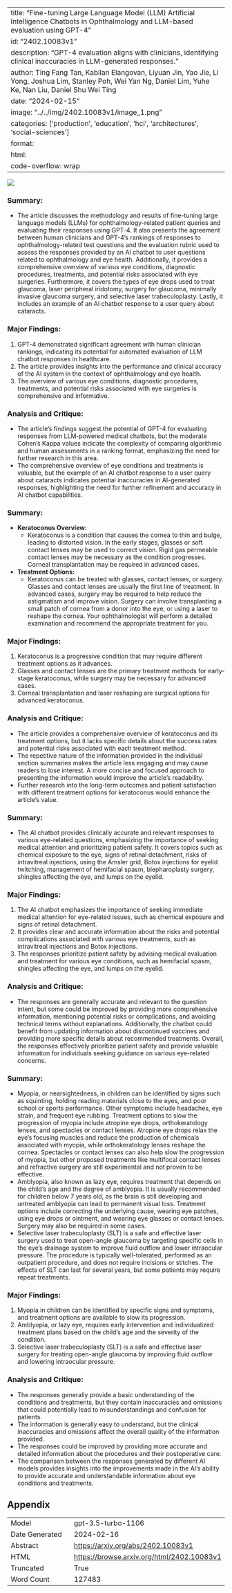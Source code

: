 
---
title: "Fine-tuning Large Language Model (LLM) Artificial Intelligence Chatbots in Ophthalmology and LLM-based evaluation using GPT-4"
id: "2402.10083v1"
description: "GPT-4 evaluation aligns with clinicians, identifying clinical inaccuracies in LLM-generated responses."
author: Ting Fang Tan, Kabilan Elangovan, Liyuan Jin, Yao Jie, Li Yong, Joshua Lim, Stanley Poh, Wei Yan Ng, Daniel Lim, Yuhe Ke, Nan Liu, Daniel Shu Wei Ting
date: "2024-02-15"
image: "../../img/2402.10083v1/image_1.png"
categories: ['production', 'education', 'hci', 'architectures', 'social-sciences']
format:
  html:
    code-overflow: wrap
---

![](../../img/2402.10083v1/image_1.png)

### Summary:
- The article discusses the methodology and results of fine-tuning large language models (LLMs) for ophthalmology-related patient queries and evaluating their responses using GPT-4. It also presents the agreement between human clinicians and GPT-4's rankings of responses to ophthalmology-related test questions and the evaluation rubric used to assess the responses provided by an AI chatbot to user questions related to ophthalmology and eye health. Additionally, it provides a comprehensive overview of various eye conditions, diagnostic procedures, treatments, and potential risks associated with eye surgeries. Furthermore, it covers the types of eye drops used to treat glaucoma, laser peripheral iridotomy, surgery for glaucoma, minimally invasive glaucoma surgery, and selective laser trabeculoplasty. Lastly, it includes an example of an AI chatbot response to a user query about cataracts.

### Major Findings:
1. GPT-4 demonstrated significant agreement with human clinician rankings, indicating its potential for automated evaluation of LLM chatbot responses in healthcare.
2. The article provides insights into the performance and clinical accuracy of the AI system in the context of ophthalmology and eye health.
3. The overview of various eye conditions, diagnostic procedures, treatments, and potential risks associated with eye surgeries is comprehensive and informative.

### Analysis and Critique:
- The article's findings suggest the potential of GPT-4 for evaluating responses from LLM-powered medical chatbots, but the moderate Cohen's Kappa values indicate the complexity of comparing algorithmic and human assessments in a ranking format, emphasizing the need for further research in this area.
- The comprehensive overview of eye conditions and treatments is valuable, but the example of an AI chatbot response to a user query about cataracts indicates potential inaccuracies in AI-generated responses, highlighting the need for further refinement and accuracy in AI chatbot capabilities.

### Summary:
- **Keratoconus Overview:**
  - Keratoconus is a condition that causes the cornea to thin and bulge, leading to distorted vision. In the early stages, glasses or soft contact lenses may be used to correct vision. Rigid gas permeable contact lenses may be necessary as the condition progresses. Corneal transplantation may be required in advanced cases.

- **Treatment Options:**
  - Keratoconus can be treated with glasses, contact lenses, or surgery. Glasses and contact lenses are usually the first line of treatment. In advanced cases, surgery may be required to help reduce the astigmatism and improve vision. Surgery can involve transplanting a small patch of cornea from a donor into the eye, or using a laser to reshape the cornea. Your ophthalmologist will perform a detailed examination and recommend the appropriate treatment for you.

### Major Findings:
1. Keratoconus is a progressive condition that may require different treatment options as it advances.
2. Glasses and contact lenses are the primary treatment methods for early-stage keratoconus, while surgery may be necessary for advanced cases.
3. Corneal transplantation and laser reshaping are surgical options for advanced keratoconus.

### Analysis and Critique:
- The article provides a comprehensive overview of keratoconus and its treatment options, but it lacks specific details about the success rates and potential risks associated with each treatment method.
- The repetitive nature of the information provided in the individual section summaries makes the article less engaging and may cause readers to lose interest. A more concise and focused approach to presenting the information would improve the article's readability.
- Further research into the long-term outcomes and patient satisfaction with different treatment options for keratoconus would enhance the article's value.

### Summary:
- The AI chatbot provides clinically accurate and relevant responses to various eye-related questions, emphasizing the importance of seeking medical attention and prioritizing patient safety. It covers topics such as chemical exposure to the eye, signs of retinal detachment, risks of intravitreal injections, using the Amsler grid, Botox injections for eyelid twitching, management of hemifacial spasm, blepharoplasty surgery, shingles affecting the eye, and lumps on the eyelid.

### Major Findings:
1. The AI chatbot emphasizes the importance of seeking immediate medical attention for eye-related issues, such as chemical exposure and signs of retinal detachment.
2. It provides clear and accurate information about the risks and potential complications associated with various eye treatments, such as intravitreal injections and Botox injections.
3. The responses prioritize patient safety by advising medical evaluation and treatment for various eye conditions, such as hemifacial spasm, shingles affecting the eye, and lumps on the eyelid.

### Analysis and Critique:
- The responses are generally accurate and relevant to the question intent, but some could be improved by providing more comprehensive information, mentioning potential risks or complications, and avoiding technical terms without explanations. Additionally, the chatbot could benefit from updating information about discontinued vaccines and providing more specific details about recommended treatments. Overall, the responses effectively prioritize patient safety and provide valuable information for individuals seeking guidance on various eye-related concerns.

### Summary:
- Myopia, or nearsightedness, in children can be identified by signs such as squinting, holding reading materials close to the eyes, and poor school or sports performance. Other symptoms include headaches, eye strain, and frequent eye rubbing. Treatment options to slow the progression of myopia include atropine eye drops, orthokeratology lenses, and spectacles or contact lenses. Atropine eye drops relax the eye's focusing muscles and reduce the production of chemicals associated with myopia, while orthokeratology lenses reshape the cornea. Spectacles or contact lenses can also help slow the progression of myopia, but other proposed treatments like multifocal contact lenses and refractive surgery are still experimental and not proven to be effective.
- Amblyopia, also known as lazy eye, requires treatment that depends on the child's age and the degree of amblyopia. It is usually recommended for children below 7 years old, as the brain is still developing and untreated amblyopia can lead to permanent visual loss. Treatment options include correcting the underlying cause, wearing eye patches, using eye drops or ointment, and wearing eye glasses or contact lenses. Surgery may also be required in some cases.
- Selective laser trabeculoplasty (SLT) is a safe and effective laser surgery used to treat open-angle glaucoma by targeting specific cells in the eye's drainage system to improve fluid outflow and lower intraocular pressure. The procedure is typically well-tolerated, performed as an outpatient procedure, and does not require incisions or stitches. The effects of SLT can last for several years, but some patients may require repeat treatments.

### Major Findings:
1. Myopia in children can be identified by specific signs and symptoms, and treatment options are available to slow its progression.
2. Amblyopia, or lazy eye, requires early intervention and individualized treatment plans based on the child's age and the severity of the condition.
3. Selective laser trabeculoplasty (SLT) is a safe and effective laser surgery for treating open-angle glaucoma by improving fluid outflow and lowering intraocular pressure.

### Analysis and Critique:
- The responses generally provide a basic understanding of the conditions and treatments, but they contain inaccuracies and omissions that could potentially lead to misunderstandings and confusion for patients.
- The information is generally easy to understand, but the clinical inaccuracies and omissions affect the overall quality of the information provided.
- The responses could be improved by providing more accurate and detailed information about the procedures and their postoperative care.
- The comparison between the responses generated by different AI models provides insights into the improvements made in the AI's ability to provide accurate and understandable information about eye conditions and treatments.

## Appendix

|          |          |
|----------|----------|
| Model     | gpt-3.5-turbo-1106       |
| Date Generated     | 2024-02-16       |
| Abstract | [https://arxiv.org/abs/2402.10083v1](https://arxiv.org/abs/2402.10083v1)        |
| HTML     | [https://browse.arxiv.org/html/2402.10083v1](https://browse.arxiv.org/html/2402.10083v1)       |
| Truncated       | True       |
| Word Count       | 127483       |